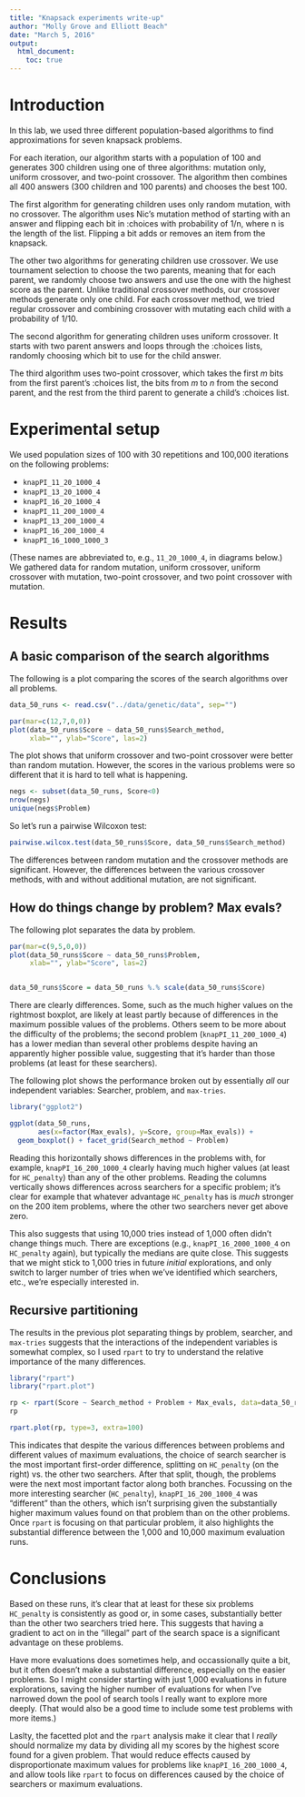 ```yaml
---
title: "Knapsack experiments write-up"
author: "Molly Grove and Elliott Beach"
date: "March 5, 2016"
output: 
  html_document:
    toc: true
---
```


# Introduction

In this lab, we used three different population-based algorithms to find approximations for seven knapsack problems. 

For each iteration, our algorithm starts with a population of 100 and generates 300 children using one of three algorithms: mutation only, uniform crossover, and two-point crossover. The algorithm then combines all 400 answers (300 children and 100 parents) and chooses the best 100. 

The first algorithm for generating children uses only random mutation, with no crossover. The algorithm uses Nic's mutation method of starting with an answer and flipping each bit in :choices with probability of 1/n, where n is the length of the list. Flipping a bit adds or removes an item from the knapsack. 

The other two algorithms for generating children use crossover. We use tournament selection to choose the two parents, meaning that for each parent, we randomly choose two answers and use the one with the highest score as the parent. Unlike traditional crossover methods, our crossover methods generate only one child. For each crossover method, we tried regular crossover and combining crossover with mutating each child with a probability of 1/10. 

The second algorithm for generating children uses uniform crossover. It starts with two parent answers and loops through the :choices lists, randomly choosing which bit to use for the child answer. 

The third algorithm uses two-point crossover, which takes the first _m_ bits from the first parent's :choices list, the bits from _m_ to _n_ from the second parent, and the rest from the third parent to generate a child's :choices list. 

# Experimental setup

We used population sizes of 100 with 30 repetitions and 100,000 iterations on the following problems:

* `knapPI_11_20_1000_4`
* `knapPI_13_20_1000_4` 
* `knapPI_16_20_1000_4`
* `knapPI_11_200_1000_4`
* `knapPI_13_200_1000_4`
* `knapPI_16_200_1000_4`
* `knapPI_16_1000_1000_3`

(These names are abbreviated to, e.g., `11_20_1000_4`, in diagrams below.) We gathered data for random mutation, uniform crossover, uniform crossover with mutation, two-point crossover, and two point crossover with mutation. 

# Results

## A basic comparison of the search algorithms

The following is a plot comparing the scores of the search algorithms over all problems. 

```r
data_50_runs <- read.csv("../data/genetic/data", sep="")

par(mar=c(12,7,0,0))
plot(data_50_runs$Score ~ data_50_runs$Search_method,
     xlab="", ylab="Score", las=2)
```

The plot shows that uniform crossover and two-point crossover were better than random mutation. However, the scores in the various problems were so different that it is hard to tell what is happening. 


```r
negs <- subset(data_50_runs, Score<0)
nrow(negs)
unique(negs$Problem)
```

So let's run a pairwise Wilcoxon test:

```r
pairwise.wilcox.test(data_50_runs$Score, data_50_runs$Search_method)
```
The differences between random mutation and the crossover methods are significant. However, the differences between the various crossover methods, with and without additional mutation, are not significant. 

## How do things change by problem? Max evals?

The following plot separates the data by problem. 

```r
par(mar=c(9,5,0,0))
plot(data_50_runs$Score ~ data_50_runs$Problem,
     xlab="", ylab="Score", las=2)


data_50_runs$Score = data_50_runs %.% scale(data_50_runs$Score)
```

There are clearly differences. Some, such as the much higher values on the rightmost boxplot, are likely at least partly because of differences in the maximum possible values of the problems. Others seem to be more about the difficulty of the problems; the second problem (`knapPI_11_200_1000_4`) has a lower median than several other problems despite having an apparently higher possible value, suggesting that it's harder than those problems (at least for these searchers).

The following plot shows the performance broken out by essentially _all_ our independent variables: Searcher, problem, and `max-tries`.

```r
library("ggplot2")

ggplot(data_50_runs, 
       aes(x=factor(Max_evals), y=Score, group=Max_evals)) + 
  geom_boxplot() + facet_grid(Search_method ~ Problem)
```

Reading this horizontally shows differences in the problems with, for example, `knapPI_16_200_1000_4` clearly having much higher values (at least for `HC_penalty`) than any of the other problems. Reading the columns vertically shows differences across searchers for a specific problem; it's clear for example that whatever advantage `HC_penalty` has is *much* stronger on the 200 item problems, where the other two searchers never get above zero.

This also suggests that using 10,000 tries instead of 1,000 often didn't change things much. There are exceptions (e.g., `knapPI_16_2000_1000_4` on `HC_penalty` again), but typically the medians are quite close. This suggests that we might stick to 1,000 tries in future _initial_ explorations, and only switch to larger number of tries when we've identified which searchers, etc., we're especially interested in.

## Recursive partitioning

The results in the previous plot separating things by problem, searcher, and `max-tries` suggests that the interactions of the independent variables is somewhat complex, so I used `rpart` to try to understand the relative importance of the many differences.

```r
library("rpart")
library("rpart.plot")

rp <- rpart(Score ~ Search_method + Problem + Max_evals, data=data_50_runs)
rp

rpart.plot(rp, type=3, extra=100)
```

This indicates that despite the various differences between problems and different values of maximum evaluations, the choice of search searcher is the most important first-order difference, splitting on `HC_penalty` (on the right) vs. the other two searchers. After that split, though, the problems were the next most important factor along both branches. Focussing on the more interesting searcher (`HC_penalty`), `knapPI_16_200_1000_4` was "different" than the others, which isn't surprising given the substantially higher maximum values found on that problem than on the other problems. Once `rpart` is focusing on that particular problem, it also highlights the substantial difference between the 1,000 and 10,000 maximum evaluation runs.

# Conclusions

Based on these runs, it's clear that at least for these six problems `HC_penalty` is consistently as good or, in some cases, substantially better than the other two searchers tried here. This suggests that having a gradient to act on in the "illegal" part of the search space is a significant advantage on these problems.

Have more evaluations does sometimes help, and occassionally quite a bit, but it often doesn't make a substantial difference, especially on the easier problems. So I might consider starting with just 1,000 evaluations in future explorations, saving the higher number of evaluations for when I've narrowed down the pool of search tools I really want to explore more deeply. (That would also be a good time to include some test problems with more items.)

Laslty, the facetted plot and the `rpart` analysis make it clear that I _really_ should normalize my data by dividing all my scores by the highest score found for a given problem. That would reduce effects caused by disproportionate maximum values for problems like `knapPI_16_200_1000_4`, and allow tools like `rpart` to focus on differences caused by the choice of searchers or maximum evaluations.
